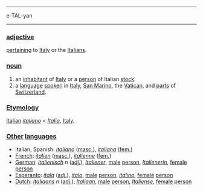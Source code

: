 ----
e-TAL-yan
----

===[[adjective]]===

[[pertain|pertaining]] to [[Italy]] or the [[Italian|Italians]].

===[[noun]]===

# an [[inhabitant]] of [[Italy]] or a [[person]] of Italian [[stock]].
# a [[language]] [[speak|spoken]] in [[Italy]], [[San Marino]], the [[Vatican]], and [[part|parts]] of [[Switzerland]].

===[[Etymology]]=== 

[[Italian]] ''[[italiano]]'' < ''[[Italia]]'', [[Italy]].

===[[Other]] [[language|languages]]===

*Italian, Spanish: ''[[italiano]]'' ([[masculine|masc.]]), ''[[italiana]]'' ([[feminine|fem.]])
*[[French]]: ''[[italien]]'' ([[masculine|masc.]]), ''[[italienne]]'' ([[feminine|fem.]])
*[[German]]: ''[[italienisch]]'' ''n'' ([[adjective|adj.]]), ''[[Italiener]]'', [[male]] [[person]], ''[[Italienerin]]'', [[female]] [[person]]
*[[Esperanto]]: ''[[itala]]'' ([[adjective|adj.]]), ''[[italo]]'', [[male]] [[person]], ''[[italino]]'', [[female]] [[person]]
*[[Dutch]]: ''[[Italiaans]]'' ''n'' ([[adjective|adj.]]), ''[[Italiaan]]'', [[male]] [[person]], ''[[Italiense]]'', [[female]] [[person]]